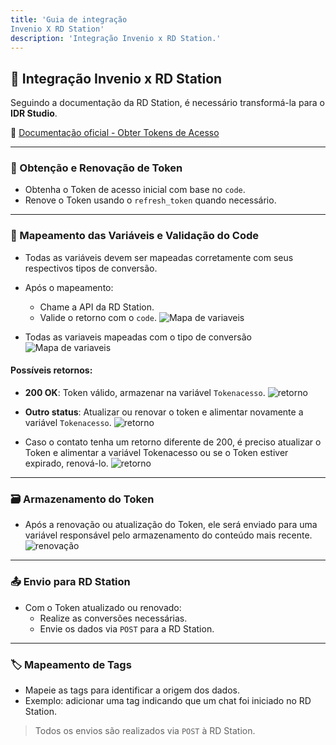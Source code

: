 ```yaml
---
title: 'Guia de integração
Invenio X RD Station'
description: 'Integração Invenio x RD Station.'
---
```


## 🤝 Integração Invenio x RD Station

Seguindo a documentação da RD Station, é necessário transformá-la para o **IDR Studio**.

🔗 [Documentação oficial - Obter Tokens de Acesso](https://developers.rdstation.com/reference/obter-tokens-acesso)

---

### 🔐 Obtenção e Renovação de Token

- Obtenha o Token de acesso inicial com base no `code`.
- Renove o Token usando o `refresh_token` quando necessário.

---

### 🧩 Mapeamento das Variáveis e Validação do Code

- Todas as variáveis devem ser mapeadas corretamente com seus respectivos tipos de conversão.
- Após o mapeamento:
  - Chame a API da RD Station.
  - Valide o retorno com o `code`.
![Mapa de variaveis](https://robbublob.blob.core.windows.net/docs/mapvariaveis.png)

- Todas as variaveis mapeadas com o tipo de conversão
![Mapa de variaveis](https://robbublob.blob.core.windows.net/docs/varmapeadas.png)
#### Possíveis retornos:

- **200 OK**: Token válido, armazenar na variável `Tokenacesso`.
 ![retorno](https://robbublob.blob.core.windows.net/docs/retorno1.png) 
- **Outro status**: Atualizar ou renovar o token e alimentar novamente a variável `Tokenacesso`.
![retorno](https://robbublob.blob.core.windows.net/docs/retorno2.png) 

- Caso o contato tenha um retorno diferente de 200, é preciso atualizar o Token e
alimentar a variável Tokenacesso ou se o Token estiver expirado, renová-lo.
![retorno](https://robbublob.blob.core.windows.net/docs/retorno3.png) 
---

### 🗃️ Armazenamento do Token

- Após a renovação ou atualização do Token, ele será enviado para uma variável responsável pelo armazenamento do conteúdo mais recente.
![renovação](https://robbublob.blob.core.windows.net/docs/renovacao.png)


---

### 📤 Envio para RD Station

- Com o Token atualizado ou renovado:
  - Realize as conversões necessárias.
  - Envie os dados via `POST` para a RD Station.

---

### 🏷️ Mapeamento de Tags

- Mapeie as tags para identificar a origem dos dados.
- Exemplo: adicionar uma tag indicando que um chat foi iniciado no RD Station.

> Todos os envios são realizados via `POST` à RD Station.

